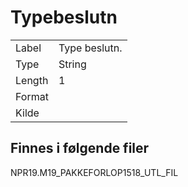 
# Typebeslutn

| | |
|----|----|
| Label    | Type beslutn. |
| Type     | String |
| Length   | 1    |
| Format   |  |
| Kilde    |   |

## Finnes i følgende filer

NPR19.M19_PAKKEFORLOP1518_UTL_FIL

